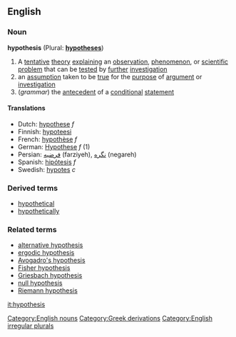 ==English==
===Noun===
'''hypothesis''' (Plural: '''[[hypotheses]]''')

#A [[tentative]] [[theory]] [[explaining]] an [[observation]], [[phenomenon]], or [[scientific]] [[problem]] that can be [[test]]ed by [[further]] [[investigation]]
#an [[assumption]] taken to be [[true]] for the [[purpose]] of [[argument]] or [[investigation]]
#(''grammar'') the [[antecedent]] of a [[conditional]] [[statement]] 

====Translations====
*Dutch: [[hypothese]] ''f''
*Finnish: [[hypoteesi]]
*French: [[hypothèse]] ''f''
*German: [[Hypothese]] ''f'' (1)
*Persian: [[فرضیه]] (farziyeh), [[نگره]] (negareh)
*Spanish: [[hipótesis]] ''f''
*Swedish: [[hypotes]] ''c''

===Derived terms===
*[[hypothetical]]
*[[hypothetically]]
===Related terms===
*[[alternative hypothesis]]
*[[ergodic hypothesis]]
*[[Avogadro's hypothesis]]
*[[Fisher hypothesis]]
*[[Griesbach hypothesis]]
*[[null hypothesis]]
*[[Riemann hypothesis]]

[[it:hypothesis]]
[[Category:English nouns]]
[[Category:Greek derivations]]
[[Category:English irregular plurals]]